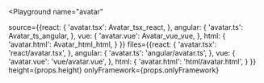 

<Playground
  name="avatar"
  
  source={{react: {
             'avatar.tsx': Avatar_tsx_react,
           },
           angular: {
             'avatar.ts': Avatar_ts_angular,
           },
           vue: {
             'avatar.vue': Avatar_vue_vue,
           },
           html: {
             'avatar.html': Avatar_html_html,
           }
}}
  files={{react: {
            'avatar.tsx': 'react/avatar.tsx',
          },
          angular: {
            'avatar.ts': 'angular/avatar.ts',
          },
          vue: {
            'avatar.vue': 'vue/avatar.vue',
          },
          html: {
            'avatar.html': 'html/avatar.html',
          }
}}
  height={props.height}
  onlyFramework={props.onlyFramework}
></Playground>
